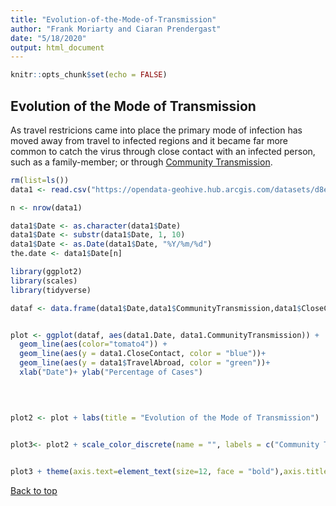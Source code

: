 ```yaml
---
title: "Evolution-of-the-Mode-of-Transmission"
author: "Frank Moriarty and Ciaran Prendergast"
date: "5/18/2020"
output: html_document
---
```


```r
knitr::opts_chunk$set(echo = FALSE)
```

## Evolution of the Mode of Transmission

As travel restricions came into place the primary mode of infection has moved away from travel to infected regions and it became far more common to catch the virus through close contact with an infected person, such as a family-member; or through [Community Transmission](https://en.wikipedia.org/wiki/Transmission_(medicine)). 

```r
rm(list=ls())
data1 <- read.csv("https://opendata-geohive.hub.arcgis.com/datasets/d8eb52d56273413b84b0187a4e9117be_0.csv?outSR=%7B%22latestWkid%22%3A3857%2C%22wkid%22%3A102100%7D")

n <- nrow(data1)

data1$Date <- as.character(data1$Date)
data1$Date <- substr(data1$Date, 1, 10)
data1$Date <- as.Date(data1$Date, "%Y/%m/%d")
the.date <- data1$Date[n]

library(ggplot2)
library(scales)
library(tidyverse)

dataf <- data.frame(data1$Date,data1$CommunityTransmission,data1$CloseContact,data1$TravelAbroad)


plot <- ggplot(dataf, aes(data1.Date, data1.CommunityTransmission)) +
  geom_line(aes(color="tomato4")) +
  geom_line(aes(y = data1.CloseContact, color = "blue"))+
  geom_line(aes(y = data1$TravelAbroad, color = "green"))+
  xlab("Date")+ ylab("Percentage of Cases")
  

  

plot2 <- plot + labs(title = "Evolution of the Mode of Transmission")
 

plot3<- plot2 + scale_color_discrete(name = "", labels = c("Community Transmission","Travel-Related","Close Contact"))


plot3 + theme(axis.text=element_text(size=12, face = "bold"),axis.title=element_text(size=14,face="bold"),plot.title= element_text(size=16, face="bold"))
```
<a href="#top">Back to top</a>
<br><br><br><br>

